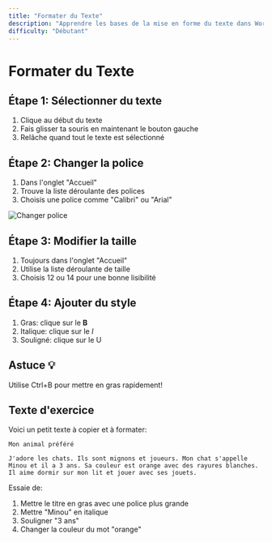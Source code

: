 ```yaml
---
title: "Formater du Texte"
description: "Apprendre les bases de la mise en forme du texte dans Word 2021"
difficulty: "Débutant"
---
```


# Formater du Texte

## Étape 1: Sélectionner du texte
1. Clique au début du texte
2. Fais glisser ta souris en maintenant le bouton gauche
3. Relâche quand tout le texte est sélectionné

## Étape 2: Changer la police
1. Dans l'onglet "Accueil"
2. Trouve la liste déroulante des polices
3. Choisis une police comme "Calibri" ou "Arial"

![Changer police](/images/police.svg)

## Étape 3: Modifier la taille
1. Toujours dans l'onglet "Accueil"
2. Utilise la liste déroulante de taille
3. Choisis 12 ou 14 pour une bonne lisibilité

## Étape 4: Ajouter du style
1. Gras: clique sur le **B**
2. Italique: clique sur le *I*
3. Souligné: clique sur le U

## Astuce 💡
Utilise Ctrl+B pour mettre en gras rapidement!

## Texte d'exercice
Voici un petit texte à copier et à formater:

```
Mon animal préféré

J'adore les chats. Ils sont mignons et joueurs. Mon chat s'appelle Minou et il a 3 ans. Sa couleur est orange avec des rayures blanches. Il aime dormir sur mon lit et jouer avec ses jouets.
```

Essaie de:
1. Mettre le titre en gras avec une police plus grande
2. Mettre "Minou" en italique
3. Souligner "3 ans"
4. Changer la couleur du mot "orange"